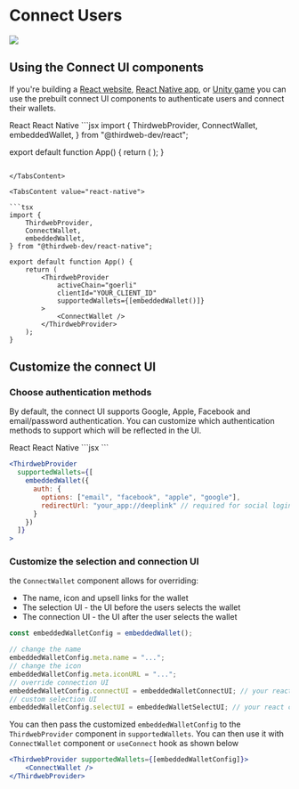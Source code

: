 
# Connect Users

<Image src={ConnectWalletHero} />

## Using the Connect UI components

If you're building a [React website](/react/v4/components/ConnectWallet), [React Native app](/react-native/v0/components/ConnectWallet), or [Unity game](/unity/ConnectWallet) you can use the prebuilt connect UI components to authenticate users and connect their wallets.

<Tabs defaultValue="react">

<TabsList>
	<TabsTrigger value="react">React </TabsTrigger>
	<TabsTrigger value="react-native">React Native</TabsTrigger>
</TabsList>

<TabsContent value="react">
```jsx
import {
	ThirdwebProvider,
	ConnectWallet,
	embeddedWallet,
} from "@thirdweb-dev/react";

export default function App() {
	return (
		<ThirdwebProvider
			activeChain="goerli"
			clientId="YOUR_CLIENT_ID"
			supportedWallets={[embeddedWallet()]}
		>
			<ConnectWallet />
		</ThirdwebProvider>
	);
}
```

</TabsContent>

<TabsContent value="react-native">

```tsx
import {
	ThirdwebProvider,
	ConnectWallet,
	embeddedWallet,
} from "@thirdweb-dev/react-native";

export default function App() {
	return (
		<ThirdwebProvider
			activeChain="goerli"
			clientId="YOUR_CLIENT_ID"
			supportedWallets={[embeddedWallet()]}
		>
			<ConnectWallet />
		</ThirdwebProvider>
	);
}
```

</TabsContent>
</Tabs>

####

## Customize the connect UI

### Choose authentication methods

By default, the connect UI supports Google, Apple, Facebook and email/password authentication. You can customize which authentication methods to support which will be reflected in the UI.

<Tabs defaultValue="react">

<TabsList>
	<TabsTrigger value="react">React </TabsTrigger>
	<TabsTrigger value="react-native">React Native</TabsTrigger>
</TabsList>

<TabsContent value="react">
```jsx
<ThirdwebProvider
  supportedWallets={[
    embeddedWallet({
      auth: {
        options: ["email", "facebook", "apple", "google"],
      }
    })
  ]}
>
```
</TabsContent>

<TabsContent value="react-native">

```jsx
<ThirdwebProvider
  supportedWallets={[
    embeddedWallet({
      auth: {
        options: ["email", "facebook", "apple", "google"],
        redirectUrl: "your_app://deeplink" // required for social logins only
      }
    })
  ]}
>
```

</TabsContent>
</Tabs>

### Customize the selection and connection UI

the `ConnectWallet` component allows for overriding:

- The name, icon and upsell links for the wallet
- The selection UI - the UI before the users selects the wallet
- The connection UI - the UI after the user selects the wallet

```js
const embeddedWalletConfig = embeddedWallet();

// change the name
embeddedWalletConfig.meta.name = "...";
// change the icon
embeddedWalletConfig.meta.iconURL = "...";
// override connection UI
embeddedWalletConfig.connectUI = embeddedWalletConnectUI; // your react component
// custom selection UI
embeddedWalletConfig.selectUI = embeddedWalletSelectUI; // your react component
```

You can then pass the customized `embeddedWalletConfig` to the `ThirdwebProvider` component in `supportedWallets`. You can then use it with `ConnectWallet` component or `useConnect` hook as shown below

```jsx
<ThirdwebProvider supportedWallets={[embeddedWalletConfig]}>
	<ConnectWallet />
</ThirdwebProvider>
```
